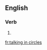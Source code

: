 ==English==

===Verb===
{{head|en|head=[[talking]] in [[circle]]s}}

# {{present participle of|talk in circles}}

[[fr:talking in circles]]